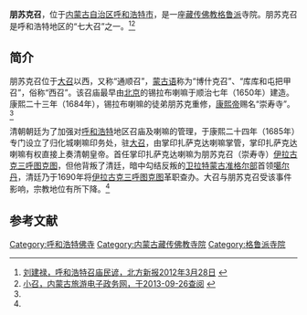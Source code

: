 {{Infobox Tibetan Buddhist monastery
|name =朋苏克召
|image =
|image size = 250px
|alt = 
|caption = 
|t=
|w=
|to = 
|ipa={{IPA|}}
|z=
|thdl=
|e=
|tc=朋蘇克召
|s=朋苏克召
|p=
|m=
|k=
|pushpin_map = 
|latd =  | latm =  | lats =  | latNS = 
|longd=  | longm= | longs =| longEW = 
|iso_region = 
|map_caption = 
|mapsize = 
|location_country = 中国
|location = {{CHN}}[[内蒙古自治区|内蒙古自治区]][[呼和浩特市|呼和浩特市]]
|coordinates_display =
|founded_by = 
|date_founded =
|date_renovated =
|sect = [[格鲁派|格鲁派]]
|mather =
|children =
|dedicated_to = 
|tulku =
|head_lama = 
|head_mgh =
|no._of_monks = 
|architecture = 
|festivals =
|footnotes = 
}}

'''朋苏克召'''，位于[[内蒙古自治区|内蒙古自治区]][[呼和浩特市|呼和浩特市]]，是一座[[藏传佛教|藏传佛教]][[格鲁派|格鲁派]]寺院。朋苏克召是呼和浩特地区的“七大召”之一。<ref name=bfxb>[http://szb.northnews.cn/bfxb/html/2012-03/28/content_916729.htm 刘建禄，呼和浩特召庙民谚，北方新报2012年3月28日] {{webarchive|url=https://web.archive.org/web/20130927234132/http://szb.northnews.cn/bfxb/html/2012-03/28/content_916729.htm |date=2013年09月27日 }}</ref><ref name=dzzw>[http://www.nmgtour.gov.cn/jqjd/list.asp?newsid=175&class=%C4%DA%C3%C9%B9%C5%BE%B0%B5%E3 小召，内蒙古旅游电子政务网，于2013-09-26查阅] {{webarchive|url=https://web.archive.org/web/20130521114123/http://www.nmgtour.gov.cn/jqjd/list.asp?newsid=175 |date=2013-05-21 }}</ref>

==简介==
朋苏克召位于[[大召|大召]]以西，又称“通顺召”，[[蒙古语|蒙古语]]称为“博什克召”、“库库和屯把甲召”，俗称“西召”。该召庙最早由[[北京|北京]]的锡拉布喇嘛于顺治七年（1650年）建造。康熙二十三年（1684年），锡拉布喇嘛的徒弟朋苏克重修，[[康熙帝|康熙帝]]赐名“崇寿寺”。<ref name=bfxb/>

清朝朝廷为了加强对[[呼和浩特|呼和浩特]]地区召庙及喇嘛的管理，于康熙二十四年（1685年）专门设立了归化城喇嘛印务处，驻[[大召|大召]]，由掌印扎萨克达喇嘛掌管，掌印扎萨克达喇嘛有权直接上奏清朝皇帝。首任掌印扎萨克达喇嘛为朋苏克召（崇寿寺）[[伊拉古克三呼图克图|伊拉古克三呼图克图]]，但他背叛了清廷，暗中勾结反叛的[[卫拉特蒙古|卫拉特蒙古]][[准格尔部|准格尔部]]首领[[噶尔丹|噶尔丹]]，清廷乃于1690年将[[伊拉古克三呼图克图|伊拉古克三呼图克图]]革职查办。大召与朋苏克召受该事件影响，宗教地位有所下降。<ref name=bfxb/>

==参考文献==
{{reflist}}

[[Category:呼和浩特佛寺|Category:呼和浩特佛寺]]
[[Category:内蒙古藏传佛教寺院|Category:内蒙古藏传佛教寺院]]
[[Category:格鲁派寺院|Category:格鲁派寺院]]